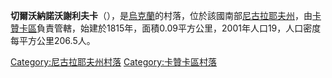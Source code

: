 {{coord|47|36|39|N|32|56|43|E|scale:100000|display=title}}

'''切爾沃納諾沃謝利夫卡'''（{{lang-uk|Червона Новоселівка}}），是[[烏克蘭|烏克蘭]]的村落，位於該國南部[[尼古拉耶夫州|尼古拉耶夫州]]，由[[卡贊卡區|卡贊卡區]]負責管轄，始建於1815年，面積0.09平方公里，2001年人口19，人口密度每平方公里206.5人。

[[Category:尼古拉耶夫州村落|Category:尼古拉耶夫州村落]]
[[Category:卡贊卡區村落|Category:卡贊卡區村落]]


{{Mykolaiv-geo-stub}}
